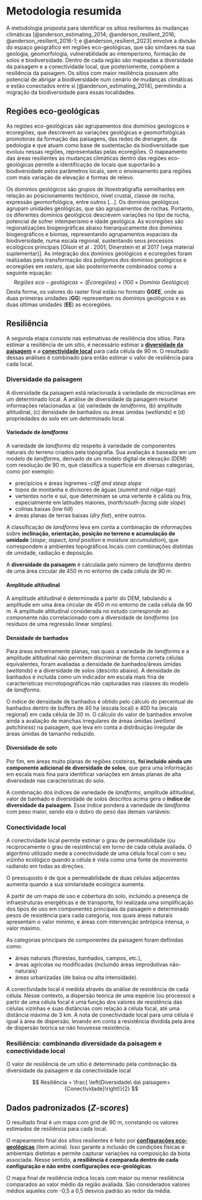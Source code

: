 # Metodologia resumida

A metodologia proposta para identificar os sítios resilientes às mudanças climáticas [@anderson_estimating_2014; @anderson_resilient_2016; @anderson_resilient_2016-1; e @anderson_resilient_2023] envolve a divisão do espaço geográfico em regiões eco-geológicas, que são similares na sua geologia, geomorfologia, vulnerabilidade ao intemperismo, formação de solos e biodiversidade. Dentro de cada região são mapeadas a diversidade da paisagem e a conectividade local, que posteriomente, compõem a resiliência da paisagem. Os sítios com maior resiliência possuem alto potencial de abrigar a biodiversidade num cenário de mudanças climáticas e  estão conectados entre si [@anderson_estimating_2014], permitindo a migração da biodiversidade para essas localidades.
 
## Regiões eco-geológicas

As regiões eco-geológicas são agrupamentos dos domínios geológicos e ecoregiões, que descrevem as variações geológicas e geomorfológicas promotoras da formação das paisagens, das redes de drenagem, da pedologia e que atuam como base de sustentação da biodiversidade que evoluiu nessas regiões, representadas pelas ecoregiões. O mapeamento das áreas resilientes às mudanças climáticas dentro das regiões eco-geológicas permite a identificação de locais que suportarão a biodiversidade pelos parâmetros locais, sem o enviesamento para regiões com mais variação de elevação e formas de relevo.

Os domínios geológicos são grupos de litoestratigrafia semelhantes em relação ao posicionamento tectônico, nível crustal, classe de rocha, expressão geomorfológica, entre outros [...]. Os domínios geológicos agrupam unidades geológicas, que são agrupamentos de rochas. Portanto, os diferentes domínios geológicos descrevem variações no tipo de rocha, potencial de sofrer intemperismo e idade geológica.
<!-- Zonas altitudinais não foram utilizadas, pois a variabilidade proveniente das mesmas já é considerada nas ecoregiões. -->As ecoregiões são regionalizações biogeográficas abaixo hierarquicamente dos domínios biogeográficos e biomas, representando agrupamentos espaciais da biodiversidade, numa escala regional, sustentando seus processos ecológicos principais [Olson et al . 2001; Dinerstein et al 2017 (veja material suplementar)]. As integração dos domínios geológicos e ecoregiões foram realizadas pela transformação dos polígonos dos domínios geológicos e ecoregiões em *rasters*, que são posteriormente combinados como a seguinte equação: 
$$Regiões\ eco-geológicas = {(Ecoregiões)+(100\times Domínio \ Geológico)}$$ 
Desta forma, os valores do raster final estão no formato **GGEE**, onde as duas primeiras unidades (**GG**) representam os domínios geológicos e as duas últimas unidades (**EE**) as ecoregiões.

<!--No estudo desenvolvido nos EUA o mapeamento foi feito por ecoregiões, uma vez que esses locais apresentam condições ambientais similares, especialmente relacionado a _landforms_, geologia e solos, e que compartilham conjuntos de comunidades naturais e espécies. Esse produto foi chamado de _geophysical settings_, levando em conta a geologia ou solo com zonas altitudinais. Entretanto, neste trabalho chamamos o mesmo produto de regiões eco-geológicas, visto que a geofísica investiga características não utilizadas no trabalho (elétricas, térmicas, magnéticas, gravitacionais e sísmicas).--> <!-- Será que isso aqui fica em metodologia? A parte de nomenclatura a gente menciona? -->

<!-- As configurações geofísicas são definidas como a combinação de uma zona altitudinal e da classe geológica (rocha ou substrato superficial).-->
<!-- Como não usamos zona altitudinal, talvez seja interessante deixar fora. -->
<!-- As zonas altitudinais e as classes geológicas foram desenvolvidas para corresponder com mudanças perceptíveis em comunidades e espécies.  -->
<!-- Conjuntos de dados necessários para essa análise incluem: geologia (_bedrock geology_), solo, altitude (obtido de um modelo digital de elevação  – _digital elevation model_ ou DEM com resolução de 30 m) e _landforms_ (derivado do DEM). -->


## Resiliência

A segunda etapa consiste nas estimativas de resiliência dos sítios.
Para estimar a resiliência de um sítio, é necessário estimar a [__diversidade da paisagem__](#diversidade-da-paisagem) e a [__conectividade local__](#conectividade-local) para cada célula de 90 m.
O resultado dessas análises é combinado para então estimar o valor de resiliência para cada local.


### Diversidade da paisagem 

A diversidade da paisagem está relacionada à variedade de microclimas em um determinado local.
A análise de diversidade da paisagem resume informações relacionadas a:
(a) variedade de _landforms_, (b) amplitude altitudinal, (c) densidade de banhados ou áreas úmidas (_wetlands_) e (d) propriedades do solo em um determinado local.

#### Variedade de _landforms_
A variedade de _landforms_ diz respeito à variedade de componentes naturais do terreno criados pela topografia.
Sua avaliação é baseada em um modelo de _landforms_, derivado de um modelo digital de elevação (DEM) com resolução de 90 m, que classifica a superfície em diversas categorias, como por exemplo:

+ precipícios e áreas íngremes -_cliff and steep slope_
+ topos de montanha e divisores de águas (_summit and ridge-top_)
+ vertentes norte e sul, que determinam se uma vertente é cálida ou fria, especialmente em latitudes maiores, (_north/south-facing side slope_)
+ colinas baixas (_low hill_)
+ áreas planas de terras baixas (_dry flat_), entre outros.

A classificação de _landforms_ leva em conta a combinação de informações sobre __inclinação, orientação, posição no terreno e acumulação de umidade__ (_slope_, _aspect_, _land position_ e _moisture accumulation_), que correspondem a ambientes topográficos locais com combinações distintas de umidade, radiação e deposição.

A __diversidade da paisagem__ é calculada pelo número de _landforms_ dentro de uma área circular de 450 m no entorno de cada célula de 90 m.


#### Amplitude altitudinal

A amplitude altitudinal é determinada a partir do DEM, tabulando a amplitude em uma área circular de 450 m no entorno de cada célula de 90 m.
A amplitude altitudinal considerada no estudo corresponde ao componente não correlacionado com a diversidade de _landforms_ (os resíduos de uma regressão linear simples).

#### Densidade de banhados
Para áreas extremamente planas, nas quais a variedade de _landforms_ e a amplitude altitudinal não permitem discriminar de forma correta células equivalentes, foram avaliadas a densidade de banhados/áreas úmidas (_wetlands_) e a diversidade de solos (descrito abaixo). 
A densidade de banhados é incluída como um indicador em escala mais fina de características microtopográficas não capturadas nas classes do modelo de _landforms_.

O índice de densidade de banhados é obtido pelo cálculo do percentual de banhados dentro de buffers de 40 ha (escala local) e 400 ha (escala regional) em cada célula de 30 m.
O cálculo do valor de banhados envolve ainda a avaliação de manchas irregulares de áreas úmidas (_wetland patchiness_) na paisagem, que leva em conta a distribuição irregular de áreas úmidas de tamanho reduzido.

#### Diversidade de solo
Por fim, em áreas muito planas de regiões costeiras, __foi incluído ainda um componente adicional de diversidade de solos__, que gera uma informação em escala mais fina para identificar variações em áreas planas de alta diversidade nas características do solo.

A combinação dos índices de variedade de _landforms_, amplitude altitudinal, valor de banhado e diversidade de solos descritos acima gera o __índice de diversidade da paisagem__.
Esse índice pondera a variedade de _landforms_ com peso maior, sendo ela o dobro do peso das demais variáveis: 

 <!-- ${diversidade\_da\_paisagem} = 2\times{variedade\_de\_landforms} + \\
{amplitude\_altitudinal} + \\
{wetland\_density} + \\
{soil\_diversity}.$ --> 


### Conectividade local

A conectividade local permite estimar o grau de permeabilidade (ou reciprocamente o grau de resistência) em torno de cada célula avaliada.
O algoritmo utilizado mede a conectividade de uma célula focal com o seu vizinho ecológico quando a célula é vista como uma fonte de movimento radiando em todas as direções.

O pressuposto é de que a permeabilidade de duas células adjacentes aumenta quando a sua similaridade ecológica aumenta.

A partir de um mapa de uso e cobertura do solo, incluindo a presença de infraestruturas energéticas e de transporte, foi realizada uma simplificação dos tipos de uso em componentes principais da paisagem e determinado pesos de resistência para cada categoria, nos quais áreas naturais apresentam o valor mínimo, e áreas com intervenção antrópica intensa, o valor máximo. 

As categorias principais de componentes da paisagem foram definidas como: 

+ áreas naturais (florestas, banhados, campos, etc.), 
+ áreas agrícolas ou modificadas (incluindo áreas improdutivas não-naturais)
+ áreas urbanizadas (de baixa ou alta intensidade).

A conectividade local é medida através da análise de resistência de cada célula.
Nesse contexto, a dispersão teórica de uma espécie (ou processo) a partir de uma célula focal é uma função dos valores de resistência das células vizinhas e suas distâncias com relação à célula focal, até uma distância máxima de 3 km.
A nota de conectividade local para uma célula é igual à área de dispersão, levando em conta a resistência dividida pela área de dispersão teórica se não houvesse resistência.

### Resiliência: combinando diversidade da paisagem e conectividade local

O valor de resiliência de um sítio é determinado pela combinação da diversidade da paisagem e da conectividade local

$$
Resiliência = \frac{ \left(Diversidade\  da\  paisagem+{Conectividade}\right)}{2}
$$


## Dados padronizados (_Z_-_scores_)

O resultado final é um mapa com grid de 90 m, constando os valores estimados de resiliência para cada local.

O mapeamento final dos sítios resilientes é feito por [__configurações eco-geológicas__](#configurações-eco-geológicas) (item acima).
Isso garante a inclusão de condições físicas e ambientais distintas e permite capturar variações na composição da biota associada.
Nesse sentido, __a resiliência é comparada dentro de cada configuração e não entre configurações eco-geológicas__.

O mapa final de resiliência indica locais com maior ou menor resiliência comparados ao valor médio da região avaliada.
São considerados valores médios aqueles com -0,5 a 0,5 desvios padrão ao redor da média.


<!--
## Conectividade regional 

A conectividade regional é uma análise complementar que busca encontrar áreas conectadas entre biomas, 

A conectividade baseada em teoria de circuitos utiliza um marco conceitual originário da teoria de circuitos (elétricos) e consegue propor diferentes caminhos de menor resistência por onde a "corrente" (o fluxo entre áreas) pode passar. 
Esta abordagem detecta áreas onde esta corrente se veria __concentrada__ pela configuração espacial da paisagem (por exemplo, através de uma barra ou um estreito) ou a presença de áreas de alta resistência, e áreas onde o fluxo seria __difuso__ (por exemplo, em áreas contíguas de baixa resistência, onde o fluxo pode acontecer em qualquer direção e com menor intensidade).

Nesta abordagem, áreas com alta resistência--onde o fluxo seria impedido--devem ser diferenciadas das áreas de baixa resistência onde o fluxo é baixo por ter se dispersado. 
-->
